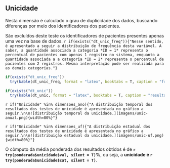 ## Unicidade
\label{sub:unicidade}

Nesta dimensão é calculado o grau de duplicidade dos dados, buscando diferenças por meio dos identificadores dos pacientes.

São excluídos deste teste os identificadores de pacientes presentes apenas uma vez na base de dados. 
`r if(exists("dt_unic_freq")){"Nesse sentido, é apresentado a seguir a distribuição de frequência desta variável. A saber, a quantidade associada a categoria *ID = 1* representa o percentual de pacientes com apenas 1 registro no sistema, enquanto a quantidade associada a a categoria *ID = 2* representa o percentual de pacientes com 2 registros. Mesma interpretação pode ser realizada para as demais categorias."}`

```r
if(exists("dt_unic_freq"))
  try(kable(dt_unic_freq, format = "latex", booktabs = T, caption = "frequência de identificadores. A quantidade associada a categoria \\textit{ID = 1} representa o percentual de pacientes com apenas 1 registro no sistema, enquanto a quantidade associada a a categoria \\textit{ID = 2} representa o percentual de pacientes com 2 registros. Mesma interpretação pode ser realizada para as demais categorias.", align = c('l','c')) %>% kable_styling(latex_options = "HOLD_position", font_size = 10) %>% column_spec(column = 1, italic = T), silent = T)
```


```r
if(exists("dt_unic"))
  try(kable(dt_unic, format = "latex", booktabs = T, caption = "resultados de unicidade por variável relacionada à identificação do paciente.", align = c('c','l','c')) %>% kable_styling(latex_options = "HOLD_position", font_size = 10) %>% column_spec(column = 1, italic = T) %>% column_spec(column = 2, italic = T), silent = T)
```

`r if("Unicidade" %in% dimensoes_ano){"A distribuição temporal dos resultados dos testes de unicidade é apresentada no gráfico a seguir.\n\n![distribuição temporal da unicidade.](imagens/unic-anual.png){width=80%}"}`

`r if("Unicidade" %in% dimensoes_uf){"A distribuição estadual dos resultados dos testes de unicidade é apresentada no gráfico a seguir.\n\n![distribuição estadual da unicidade.](imagens/unic-uf.png){width=80%}"}`

O cômputo da média ponderada dos resultados obtidos é de **`r try(ponderada$unicidade$val, silent = T)`%**, ou seja, a **unicidade é `r try(ponderada$unicidade$cat, silent = T)`**.
